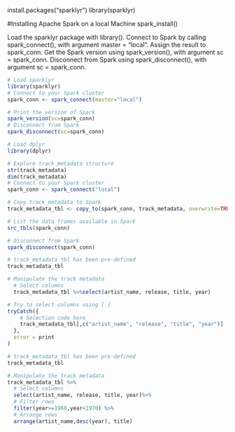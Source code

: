 install.packages("sparklyr")
library(sparklyr)

#Installing Apache Spark on a local Machine
spark_install()

Load the sparklyr package with library().
Connect to Spark by calling spark_connect(), with argument master = "local". 
Assign the result to spark_conn.
Get the Spark version using spark_version(), with argument sc = spark_conn.
Disconnect from Spark using spark_disconnect(), with argument sc = spark_conn.

```{r loading_connecting_disconnecting}
# Load sparklyr
library(sparklyr)
# Connect to your Spark cluster
spark_conn <- spark_connect(master="local")

# Print the version of Spark
spark_version(sc=spark_conn)
# Disconnect from Spark
spark_disconnect(sc=spark_conn)
```

```{r}
# Load dplyr
library(dplyr)

# Explore track_metadata structure
str(track_metadata)
dim(track_metadata)
# Connect to your Spark cluster
spark_conn <- spark_connect("local")

# Copy track_metadata to Spark
track_metadata_tbl <- copy_to(spark_conn, track_metadata, overwrite=TRUE)

# List the data frames available in Spark
src_tbls(spark_conn)

# Disconnect from Spark
spark_disconnect(spark_conn)
```


```{r }
# track_metadata_tbl has been pre-defined
track_metadata_tbl

# Manipulate the track metadata
  # Select columns
  track_metadata_tbl %>%select(artist_name, release, title, year)

# Try to select columns using [ ]
tryCatch({
    # Selection code here
    track_metadata_tbl[,c("artist_name", "release", "title", "year")]
  },
  error = print
)
```


```{r}
# track_metadata_tbl has been pre-defined
track_metadata_tbl

# Manipulate the track metadata
track_metadata_tbl %>%
  # Select columns
  select(artist_name, release, title, year)%>%
  # Filter rows
  filter(year>=1960,year<1970) %>%
  # Arrange rows
  arrange(artist_name,desc(year), title)
```

